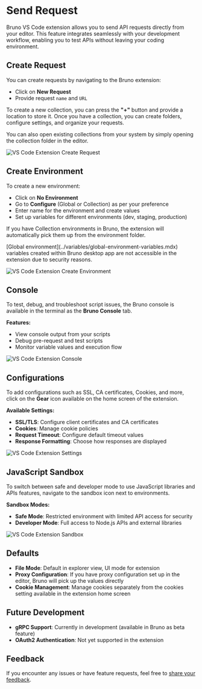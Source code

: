 
# Send Request

Bruno VS Code extension allows you to send API requests directly from your editor. This feature integrates seamlessly with your development workflow, enabling you to test APIs without leaving your coding environment.

## Create Request

You can create requests by navigating to the Bruno extension:

- Click on **New Request** 
- Provide request `name` and `URL` 

To create a new collection, you can press the **"+"** button and provide a location to store it. Once you have a collection, you can create folders, configure settings, and organize your requests.

You can also open existing collections from your system by simply opening the collection folder in the editor.

![VS Code Extension Create Request](/screenshots/vs-code-extension/create-req.webp)


## Create Environment

To create a new environment:

- Click on **No Environment**
- Go to **Configure** (Global or Collection) as per your preference
- Enter name for the environment and create values
- Set up variables for different environments (dev, staging, production)

If you have Collection environments in Bruno, the extension will automatically pick them up from the environment folder.

<Callout type="info" emoji="">
[Global environment](../variables/global-environment-variables.mdx) variables created within Bruno desktop app are not accessible in the extension due to security reasons.
</Callout>

![VS Code Extension Create Environment](/screenshots/vs-code-extension/create-env.webp)

## Console

To test, debug, and troubleshoot script issues, the Bruno console is available in the terminal as the **Bruno Console** tab.

**Features:**
- View console output from your scripts
- Debug pre-request and test scripts
- Monitor variable values and execution flow

![VS Code Extension Console](/screenshots/vs-code-extension/console.webp)

## Configurations

To add configurations such as SSL, CA certificates, Cookies, and more, click on the **Gear** icon available on the home screen of the extension.

**Available Settings:**
- **SSL/TLS**: Configure client certificates and CA certificates
- **Cookies**: Manage cookie policies
- **Request Timeout**: Configure default timeout values
- **Response Formatting**: Choose how responses are displayed

![VS Code Extension Settings](/screenshots/vs-code-extension/2-settings.webp)

## JavaScript Sandbox 

To switch between safe and developer mode to use JavaScript libraries and APIs features, navigate to the sandbox icon next to environments.

**Sandbox Modes:**
- **Safe Mode**: Restricted environment with limited API access for security
- **Developer Mode**: Full access to Node.js APIs and external libraries

![VS Code Extension Sandbox](/screenshots/vs-code-extension/sandbox.webp)

## Defaults

- **File Mode**: Default in explorer view, UI mode for extension
- **Proxy Configuration**: If you have proxy configuration set up in the editor, Bruno will pick up the values directly
- **Cookie Management**: Manage cookies separately from the cookies setting available in the extension home screen

## Future Development 

- **gRPC Support**: Currently in development (available in Bruno as beta feature)
- **OAuth2 Authentication**: Not yet supported in the extension 

## Feedback

If you encounter any issues or have feature requests, feel free to [share your feedback](https://github.com/usebruno/bruno/issues).


